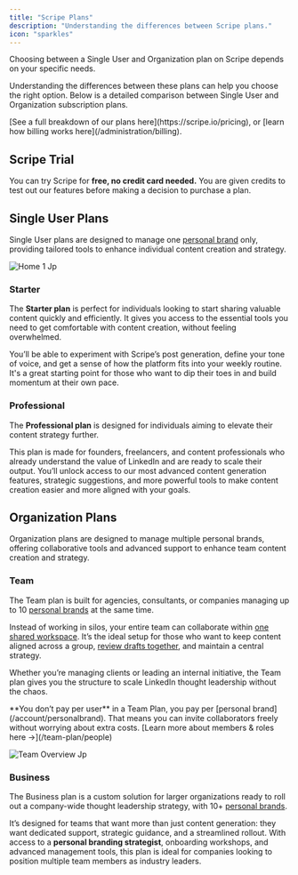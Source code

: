 ```yaml
---
title: "Scripe Plans"
description: "Understanding the differences between Scripe plans."
icon: "sparkles"
---
```


Choosing between a Single User and Organization plan on Scripe depends on your specific needs.

Understanding the differences between these plans can help you choose the right option. Below is a detailed comparison between Single User and Organization subscription plans.

<Info>
  [See a full breakdown of our plans here](https://scripe.io/pricing), or [learn how billing works here](/administration/billing).
</Info>

## Scripe Trial

You can try Scripe for **free, no credit card needed.** You are given credits to test out our features before making a decision to purchase a plan.

## **Single User Plans**

Single User plans are designed to manage one [personal brand](/account/personalbrand) only, providing tailored tools to enhance individual content creation and strategy.

![Home 1 Jp](/images/home-1.jpg)

### **Starter**

The **Starter plan** is perfect for individuals looking to start sharing valuable content quickly and efficiently. It gives you access to the essential tools you need to get comfortable with content creation, without feeling overwhelmed.

You’ll be able to experiment with Scripe’s post generation, define your tone of voice, and get a sense of how the platform fits into your weekly routine. It's a great starting point for those who want to dip their toes in and build momentum at their own pace.

### **Professional**

The **Professional plan** is designed for individuals aiming to elevate their content strategy further.

This plan is made for founders, freelancers, and content professionals who already understand the value of LinkedIn and are ready to scale their output. You’ll unlock access to our most advanced content generation features, strategic suggestions, and more powerful tools to make content creation easier and more aligned with your goals.

## **Organization Plans**

Organization plans are designed to manage multiple personal brands, offering collaborative tools and advanced support to enhance team content creation and strategy.

### Team

The Team plan is built for agencies, consultants, or companies managing up to 10 [personal brands](/account/personalbrand) at the same time.

Instead of working in silos, your entire team can collaborate within [one shared workspace](/team-plan/workspace). It’s the ideal setup for those who want to keep content aligned across a group, [review drafts together](/team-plan/content-approval), and maintain a central strategy.

Whether you’re managing clients or leading an internal initiative, the Team plan gives you the structure to scale LinkedIn thought leadership without the chaos.

<Info>
  **You don’t pay per user** in a Team Plan, you pay per [personal brand](/account/personalbrand). That means you can invite collaborators freely without worrying about extra costs. [Learn more about members & roles here →](/team-plan/people)
</Info>

![Team Overview Jp](/images/team-overview.jpg)

### Business

The Business plan is a custom solution for larger organizations ready to roll out a company-wide thought leadership strategy, with 10\+ [personal brands](/account/personalbrand).

It’s designed for teams that want more than just content generation: they want dedicated support, strategic guidance, and a streamlined rollout. With access to a **personal branding strategist**, onboarding workshops, and advanced management tools, this plan is ideal for companies looking to position multiple team members as industry leaders.